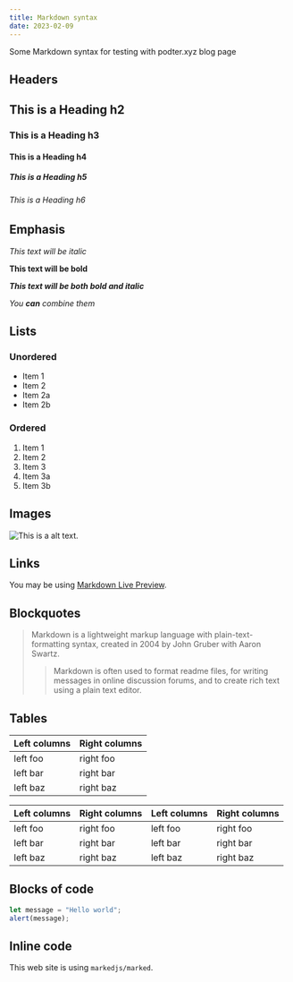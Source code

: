 ```yaml
---
title: Markdown syntax
date: 2023-02-09
---
```


Some Markdown syntax for testing with podter.xyz blog page

## Headers

## This is a Heading h2

### This is a Heading h3

#### This is a Heading h4

##### This is a Heading h5

###### This is a Heading h6

## Emphasis

_This text will be italic_

**This text will be bold**

_**This text will be both bold and italic**_

_You **can** combine them_

## Lists

### Unordered

- Item 1
- Item 2
- Item 2a
- Item 2b

### Ordered

1. Item 1
1. Item 2
1. Item 3
1. Item 3a
1. Item 3b

## Images

![This is a alt text.](/shoes.jpg)

## Links

You may be using [Markdown Live Preview](https://markdownlivepreview.com/).

## Blockquotes

> Markdown is a lightweight markup language with plain-text-formatting syntax, created in 2004 by John Gruber with Aaron Swartz.
>
> > Markdown is often used to format readme files, for writing messages in online discussion forums, and to create rich text using a plain text editor.

## Tables

| Left columns | Right columns |
| ------------ | ------------- |
| left foo     | right foo     |
| left bar     | right bar     |
| left baz     | right baz     |

| Left columns | Right columns | Left columns | Right columns |
| ------------ | ------------- | ------------ | ------------- |
| left foo     | right foo     | left foo     | right foo     |
| left bar     | right bar     | left bar     | right bar     |
| left baz     | right baz     | left baz     | right baz     |

## Blocks of code

```js
let message = "Hello world";
alert(message);
```

## Inline code

This web site is using `markedjs/marked`.
